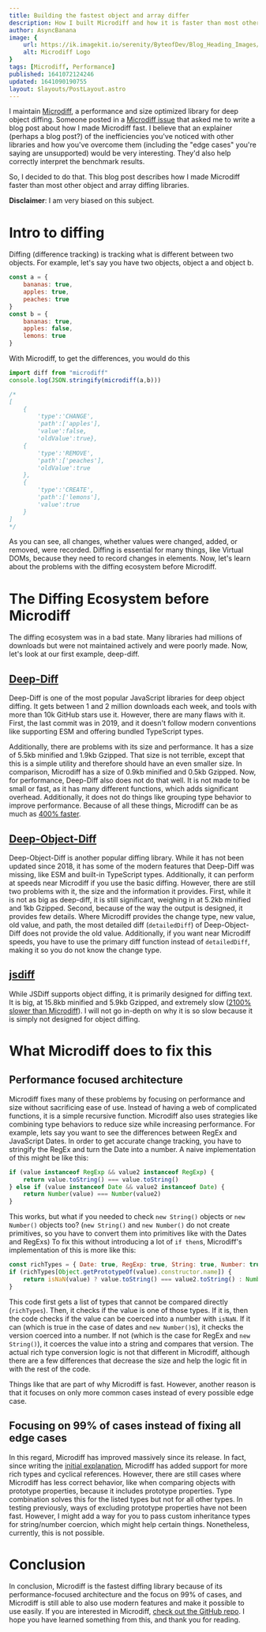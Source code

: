 ```yaml
---
title: Building the fastest object and array differ
description: How I built Microdiff and how it is faster than most other object and array diffing libraries
author: AsyncBanana
image: {
    url: https://ik.imagekit.io/serenity/ByteofDev/Blog_Heading_Images/How_I_Built_Microdiff,
    alt: Microdiff Logo
}
tags: [Microdiff, Performance]
published: 1641072124246
updated: 1641090190755
layout: $layouts/PostLayout.astro
---
```


I maintain [Microdiff](https://github.com/AsyncBanana/microdiff), a performance and size optimized library for deep object diffing.
Someone posted in a [Microdiff issue](https://github.com/AsyncBanana/microdiff/issues/2#issuecomment-962491393) that asked me to write a blog post about how I made Microdiff fast.
<Callout type="quote">I believe that an explainer (perhaps a blog post?) of the inefficiencies you've noticed with other libraries and how you've overcome them (including the "edge cases" you're saying are unsupported) would be very interesting. They'd also help correctly interpret the benchmark results.</Callout>

So, I decided to do that. This blog post describes how I made Microdiff faster than most other object and array diffing libraries.

<Callout type="warning">**Disclaimer**: I am very biased on this subject.</Callout>

# Intro to diffing

Diffing (difference tracking) is tracking what is different between two objects. For example, let's say you have two objects, object a and object b.

```js
const a = {
    bananas: true,
    apples: true,
    peaches: true
}
const b = {
    bananas: true,
    apples: false,
    lemons: true
}
```

With Microdiff, to get the differences, you would do this

```js
import diff from "microdiff"
console.log(JSON.stringify(microdiff(a,b)))

/*
[
    {
        'type':'CHANGE',
        'path':['apples'],
        'value':false,
        'oldValue':true},
    {
        'type':'REMOVE',
        'path':['peaches'],
        'oldValue':true
    },
    {
        'type':'CREATE',
        'path':['lemons'],
        'value':true
    }
]
*/
```

As you can see, all changes, whether values were changed, added, or removed, were recorded. Diffing is essential for many things, like Virtual DOMs, because they need to record changes in elements. Now, let's learn about the problems with the diffing ecosystem before Microdiff.

# The Diffing Ecosystem before Microdiff

The diffing ecosystem was in a bad state. Many libraries had millions of downloads but were not maintained actively and were poorly made. Now, let's look at our first example, deep-diff.

## [Deep-Diff](https://www.npmjs.com/package/deep-diff)

Deep-Diff is one of the most popular JavaScript libraries for deep object diffing. It gets between 1 and 2 million downloads each week, and tools with more than 10k GitHub stars use it. However, there are many flaws with it. First, the last commit was in 2019, and it doesn't follow modern conventions like supporting ESM and offering bundled TypeScript types.

Additionally, there are problems with its size and performance. It has a size of 5.5kb minified and 1.9kb Gzipped. That size is not terrible, except that this is a simple utility and therefore should have an even smaller size. In comparison, Microdiff has a size of 0.9kb minified and 0.5kb Gzipped. Now, for performance, Deep-Diff also does not do that well. It is not made to be small or fast, as it has many different functions, which adds significant overhead. Additionally, it does not do things like grouping type behavior to improve performance. Because of all these things, Microdiff can be as much as [400% faster](https://github.com/AsyncBanana/microdiff#benchmarks).

## [Deep-Object-Diff](https://www.npmjs.com/package/deep-object-diff)

Deep-Object-Diff is another popular diffing library. While it has not been updated since 2018, it has some of the modern features that Deep-Diff was missing, like ESM and built-in TypeScript types. Additionally, it can perform at speeds near Microdiff if you use the basic diffing. However, there are still two problems with it, the size and the information it provides. First, while it is not as big as deep-diff, it is still significant, weighing in at 5.2kb minified and 1kb Gzipped. Second, because of the way the output is designed, it provides few details. Where Microdiff provides the change type, new value, old value, and path, the most detailed diff (`detailedDiff`) of Deep-Object-Diff does not provide the old value. Additionally, if you want near Microdiff speeds, you have to use the primary diff function instead of `detailedDiff`, making it so you do not know the change type.

## [jsdiff](https://www.npmjs.com/package/diff)

While JSDiff supports object diffing, it is primarily designed for diffing text. It is big, at 15.8kb minified and 5.9kb Gzipped, and extremely slow ([2100% slower than Microdiff](https://github.com/AsyncBanana/microdiff#benchmarks)). I will not go in-depth on why it is so slow because it is simply not designed for object diffing.

# What Microdiff does to fix this

## Performance focused architecture

Microdiff fixes many of these problems by focusing on performance and size without sacrificing ease of use. Instead of having a web of complicated functions, it is a simple recursive function.
Microdiff also uses strategies like combining type behaviors to reduce size while increasing performance. For example, lets say you want to see the differences between RegEx and JavaScript Dates. In order to get accurate change tracking, you have to stringify the RegEx and turn the Date into a number. A naive implementation of this might be like this:

```js
if (value instanceof RegExp && value2 instanceof RegExp) {
    return value.toString() === value.toString()
} else if (value instanceof Date && value2 instanceof Date) {
    return Number(value) === Number(value2)
}
```

This works, but what if you needed to check `new String()` objects or `new Number()` objects too? (`new String()` and `new Number()` do not create primitives, so you have to convert them into primitives like with the Dates and RegExs) To fix this without introducing a lot of `if then`s, Microdiff's implementation of this is more like this:

```js
const richTypes = { Date: true, RegExp: true, String: true, Number: true };
if (richTypes[Object.getPrototypeOf(value).constructor.name]) {
    return isNaN(value) ? value.toString() === value2.toString() : Number(value) === Number(value2)
}
```

This code first gets a list of types that cannot be compared directly (`richTypes`). Then, it checks if the value is one of those types. If it is, then the code checks if the value can be coerced into a number with `isNaN`. If it can (which is true in the case of dates and `new Number()`s), it checks the version coerced into a number. If not (which is the case for RegEx and `new String()`), it coerces the value into a string and compares that version. The actual rich type conversion logic is not that different in Microdiff, although there are a few differences that decrease the size and help the logic fit in with the rest of the code.

Things like that are part of why Microdiff is fast. However, another reason is that it focuses on only more common cases instead of every possible edge case.

## Focusing on 99% of cases instead of fixing all edge cases

In this regard, Microdiff has improved massively since its release. In fact, since writing the [initial explanation](https://github.com/AsyncBanana/microdiff/issues/2#issuecomment-960291469), Microdiff has added support for more rich types and cyclical references. However, there are still cases where Microdiff has less correct behavior, like when comparing objects with prototype properties, because it includes prototype properties. Type combination solves this for the listed types but not for all other types. In testing previously, ways of excluding prototype properties have not been fast. However, I might add a way for you to pass custom inheritance types for string/number coercion, which might help certain things. Nonetheless, currently, this is not possible.

# Conclusion

In conclusion, Microdiff is the fastest diffing library because of its performance-focused architecture and the focus on 99% of cases, and Microdiff is still able to also use modern features and make it possible to use easily. If you are interested in Microdiff, [check out the GitHub repo](https://github.com/AsyncBanana/microdiff). I hope you have learned something from this, and thank you for reading.
